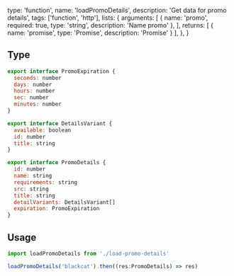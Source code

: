  type: 'function',
  name: 'loadPromoDetails',
  description: 'Get data for promo details',
  tags: ['function', 'http'],
  lists: {
      arguments: [
        { name: 'promo', required: true, type: 'string', description: 'Name promo' },
      ],
      returns: [
        { name: 'promise', type: 'Promise', description: 'Promise<PromoDetails>' }
      ],
  },
}

## Type
```js
export interface PromoExpiration {
  seconds: number
  days: number
  hours: number
  sec: number
  minutes: number
}

export interface DetailsVariant {
  available: boolean
  id: number
  title: string
}

export interface PromoDetails {
  id: number
  name: string
  requirements: string
  src: string
  title: string
  detailVariants: DetailsVariant[]
  expiration: PromoExpiration
}
```
## Usage

```js
import loadPromoDetails from './load-promo-details'

loadPromoDetails('blackcat').then((res:PromoDetails) => res)
```
